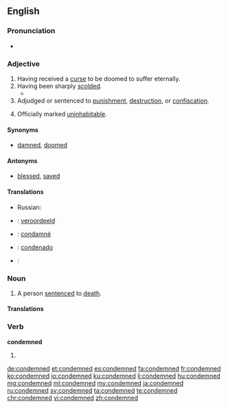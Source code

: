 ==English==

===Pronunciation===
* {{audio|en-us-condemned.ogg|Audio (US)|lang=en}}

===Adjective===
{{en-adj|-}}

# Having received a [[curse]] to be doomed to suffer eternally.
# Having been sharply [[scold]]ed.
#* {{quote-news
|year=2011
|date=December 19
|author=Kerry Brown
|title=Kim Jong-il obituary
|work=The Guardian
|url=http://www.guardian.co.uk/world/2011/dec/19/kim-jong-il
|page=
|passage=Kim Jong-il, who has died aged 69, was the general secretary of the Workers party of Korea, and head of the military in the Democratic People's Republic of Korea (DPRK). He was one of the most reclusive and widely '''condemned''' national leaders of the late 20th and early 21st century, leaving his country diplomatically isolated, economically broken and divided from South Korea.}}
# Adjudged or sentenced to [[punishment]], [[destruction]], or [[confiscation]].
# {{context|of a building|lang=en}} Officially marked [[uninhabitable]].<!-- is this the same as above, sentenced to destruction? -->

====Synonyms====
* {{sense|having received a curse}} [[damned]], [[doomed]]

====Antonyms====
* {{sense|having received a curse}} [[blessed]], [[saved]]

====Translations====
{{trans-top|having received a curse to be doomed to suffer eternally}}
* Russian: {{t+|ru|приговорённый}}
{{trans-mid}}
{{trans-bottom}}

{{trans-top|having been sharply scolded}}
{{trans-mid}}
{{trans-bottom}}

{{trans-top|officially marked uninhabitable}}
{{trans-mid}}
{{trans-bottom}}

{{checktrans-top}}
* {{ttbc|nl}}: [[veroordeeld]]
* {{ttbc|fr}}: [[condamné]]
{{trans-mid}}
* {{ttbc|es}}: [[condenado]]
* {{ttbc|cy}}: {{t|cy|condemniedig}}
{{trans-bottom}}

===Noun===
{{en-noun|condemned}}

# A person [[sentence]]d to [[death]].

====Translations====
{{trans-top|person sentenced to death}}
{{trans-mid}}
{{trans-bottom}}

===Verb===
'''condemned'''

# {{en-past of|condemn}}

[[de:condemned]]
[[et:condemned]]
[[es:condemned]]
[[fa:condemned]]
[[fr:condemned]]
[[ko:condemned]]
[[io:condemned]]
[[ku:condemned]]
[[li:condemned]]
[[hu:condemned]]
[[mg:condemned]]
[[ml:condemned]]
[[my:condemned]]
[[ja:condemned]]
[[ru:condemned]]
[[sv:condemned]]
[[ta:condemned]]
[[te:condemned]]
[[chr:condemned]]
[[vi:condemned]]
[[zh:condemned]]